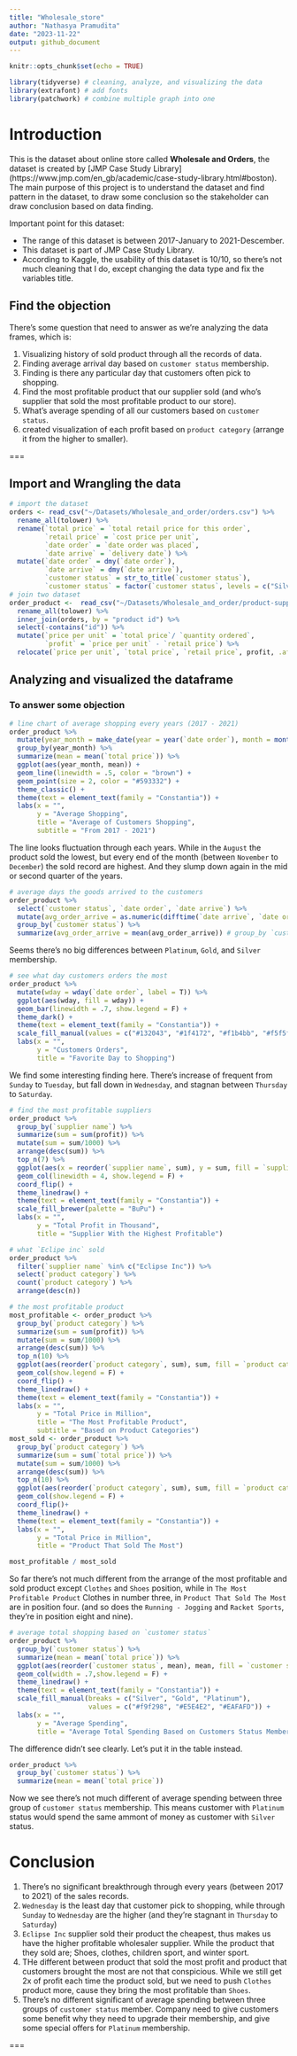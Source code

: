 ```yaml
---
title: "Wholesale_store"
author: "Nathasya Pramudita"
date: "2023-11-22"
output: github_document
---
```


```r
knitr::opts_chunk$set(echo = TRUE)
```

```r
library(tidyverse) # cleaning, analyze, and visualizing the data
library(extrafont) # add fonts
library(patchwork) # combine multiple graph into one
```

# Introduction

This is the dataset about online store called **Wholesale and Orders**, the dataset is created by [JMP Case Study Library] (https://www.jmp.com/en_gb/academic/case-study-library.html#boston). The main purpose of this project is to understand the dataset and find pattern in the dataset, to draw some conclusion so the stakeholder can draw conclusion based on data finding.

Important point for this dataset:

- The range of this dataset is between 2017-January to 2021-Descember.
- This dataset is part of JMP Case Study Library.
- According to Kaggle, the usability of this dataset is 10/10, so there's not much cleaning that I do, except changing
the data type and fix the variables title.

## Find the objection

There's some question that need to answer as we're analyzing the data frames, which is:

1. Visualizing history of sold product through all the records of data.
2. Finding average arrival day based on `customer status` membership.
3. Finding is there any particular day that customers often pick to shopping.
4. Find the most profitable product that our supplier sold (and who's supplier that sold the most profitable product to our store).
5. What's average spending of all our customers based on `customer status`.
6. created visualization of each profit based on `product category` (arrange it from the higher to smaller).

===

## Import and Wrangling the data

```r
# import the dataset
orders <- read_csv("~/Datasets/Wholesale_and_order/orders.csv") %>% 
  rename_all(tolower) %>% 
  rename(`total price` = `total retail price for this order`,
         `retail price` = `cost price per unit`,
         `date order` = `date order was placed`,
         `date arrive` = `delivery date`) %>% 
  mutate(`date order` = dmy(`date order`),
         `date arrive` = dmy(`date arrive`),
         `customer status` = str_to_title(`customer status`),
         `customer status` = factor(`customer status`, levels = c("Silver", "Gold", "Platinum")))
# join two dataset
order_product <-  read_csv("~/Datasets/Wholesale_and_order/product-supplier.csv") %>% 
  rename_all(tolower) %>% 
  inner_join(orders, by = "product id") %>% 
  select(-contains("id")) %>% 
  mutate(`price per unit` = `total price`/ `quantity ordered`,
         `profit` = `price per unit` - `retail price`) %>% 
  relocate(`price per unit`, `total price`, `retail price`, profit, .after = last_col())
```


## Analyzing and visualized the dataframe
### To answer some objection

```r
# line chart of average shopping every years (2017 - 2021)
order_product %>%
  mutate(year_month = make_date(year = year(`date order`), month = month(`date order`))) %>% 
  group_by(year_month) %>%
  summarize(mean = mean(`total price`)) %>% 
  ggplot(aes(year_month, mean)) +
  geom_line(linewidth = .5, color = "brown") +
  geom_point(size = 2, color = "#593332") +
  theme_classic() +
  theme(text = element_text(family = "Constantia")) +
  labs(x = "",
       y = "Average Shopping",
       title = "Average of Customers Shopping",
       subtitle = "From 2017 - 2021")
```
The line looks fluctuation through each years. While in the `August` the product sold the lowest, but every end of the month (between `November` to `December`) the sold record are highest. And they slump down again in the mid or second quarter of the years.

```r
# average days the goods arrived to the customers
order_product %>% 
  select(`customer status`, `date order`, `date arrive`) %>% 
  mutate(avg_order_arrive = as.numeric(difftime(`date arrive`, `date order`, units = "days"))) %>% 
  group_by(`customer status`) %>% 
  summarize(avg_order_arrive = mean(avg_order_arrive)) # group_by `customer status`
```

Seems there's no big differences between `Platinum`, `Gold`, and `Silver` membership.

```r
# see what day customers orders the most
order_product %>% 
  mutate(wday = wday(`date order`, label = T)) %>% 
  ggplot(aes(wday, fill = wday)) +
  geom_bar(linewidth = .7, show.legend = F) +
  theme_dark() + 
  theme(text = element_text(family = "Constantia")) +
  scale_fill_manual(values = c("#132043", "#1f4172", "#f1b4bb", "#f5f5f5", "#f99417", "#4d4c7d", "#363062")) +
  labs(x = "",
       y = "Customers Orders",
       title = "Favorite Day to Shopping")
```

We find some interesting finding here. There's increase of frequent from `Sunday` to `Tuesday`, but fall down in `Wednesday`, and stagnan between `Thursday` to `Saturday`.

```r
# find the most profitable suppliers
order_product %>% 
  group_by(`supplier name`) %>% 
  summarize(sum = sum(profit)) %>% 
  mutate(sum = sum/1000) %>% 
  arrange(desc(sum)) %>% 
  top_n(7) %>% 
  ggplot(aes(x = reorder(`supplier name`, sum), y = sum, fill = `supplier name`)) +
  geom_col(linewidth = 4, show.legend = F) +
  coord_flip() +
  theme_linedraw() +
  theme(text = element_text(family = "Constantia")) +
  scale_fill_brewer(palette = "BuPu") +
  labs(x = "",
       y = "Total Profit in Thousand",
       title = "Supplier With the Highest Profitable")
```


```r
# what `Eclipe inc` sold
order_product %>% 
  filter(`supplier name` %in% c("Eclipse Inc")) %>% 
  select(`product category`) %>% 
  count(`product category`) %>% 
  arrange(desc(n))
```


```r
# the most profitable product
most_profitable <- order_product %>% 
  group_by(`product category`) %>% 
  summarize(sum = sum(profit)) %>% 
  mutate(sum = sum/1000) %>% 
  arrange(desc(sum)) %>% 
  top_n(10) %>% 
  ggplot(aes(reorder(`product category`, sum), sum, fill = `product category`)) +
  geom_col(show.legend = F) +
  coord_flip() +
  theme_linedraw() +
  theme(text = element_text(family = "Constantia")) +
  labs(x = "",
       y = "Total Price in Million",
       title = "The Most Profitable Product",
       subtitle = "Based on Product Categories")
most_sold <- order_product %>% 
  group_by(`product category`) %>% 
  summarize(sum = sum(`total price`)) %>% 
  mutate(sum = sum/1000) %>% 
  arrange(desc(sum)) %>% 
  top_n(10) %>% 
  ggplot(aes(reorder(`product category`, sum), sum, fill = `product category`)) +
  geom_col(show.legend = F) +
  coord_flip()+
  theme_linedraw() +
  theme(text = element_text(family = "Constantia")) +
  labs(x = "",
       y = "Total Price in Million",
       title = "Product That Sold The Most")
```


```r
most_profitable / most_sold
```

So far there's not much different from the arrange of the most profitable and sold product except `Clothes` and `Shoes` position, while in `The Most Profitable Product` Clothes in number three, in `Product That Sold The Most` are in position four. (and so does the `Running - Jogging` and `Racket Sports`, they're in position eight and nine).

```r
# average total shopping based on `customer status`
order_product %>%
  group_by(`customer status`) %>% 
  summarize(mean = mean(`total price`)) %>% 
  ggplot(aes(reorder(`customer status`, mean), mean, fill = `customer status`)) +
  geom_col(width = .7,show.legend = F) +
  theme_linedraw() +
  theme(text = element_text(family = "Constantia")) +
  scale_fill_manual(breaks = c("Silver", "Gold", "Platinum"),
                    values = c("#f9f298", "#E5E4E2", "#EAFAFD")) +
  labs(x = "",
       y = "Average Spending",
       title = "Average Total Spending Based on Customers Status Members")
```

The difference didn't see clearly. Let's put it in the table instead.

```r
order_product %>%
  group_by(`customer status`) %>% 
  summarize(mean = mean(`total price`))
```
Now we see there's not much different of average spending between three group of `customer status` membership. This means customer with `Platinum` status would spend the same ammont of money as customer with `Silver` status.


# Conclusion

1. There's no significant breakthrough through every years (between 2017 to 2021) of the sales records.
2. `Wednesday` is the least day that customer pick to shopping, while through `Sunday` to `Wednesday` are the higher (and they're stagnant in `Thursday` to `Saturday`)
3. `Eclipse Inc` supplier sold their product the cheapest, thus makes us have the higher profitable wholesaler supplier. While the product that they sold are; Shoes, clothes, children sport, and winter sport.
4. THe different between product that sold the most profit and product that customers brought the most are not that conspicious. While we still get 2x of profit each time the product sold, but we need to push `Clothes` product more, cause they bring the most profitable than `Shoes`.
5. There's no different significant of average spending between three groups of `customer status` member. Company need to give customers some benefit why they need to upgrade their membership, and give some special offers for `Platinum` membership.

===
